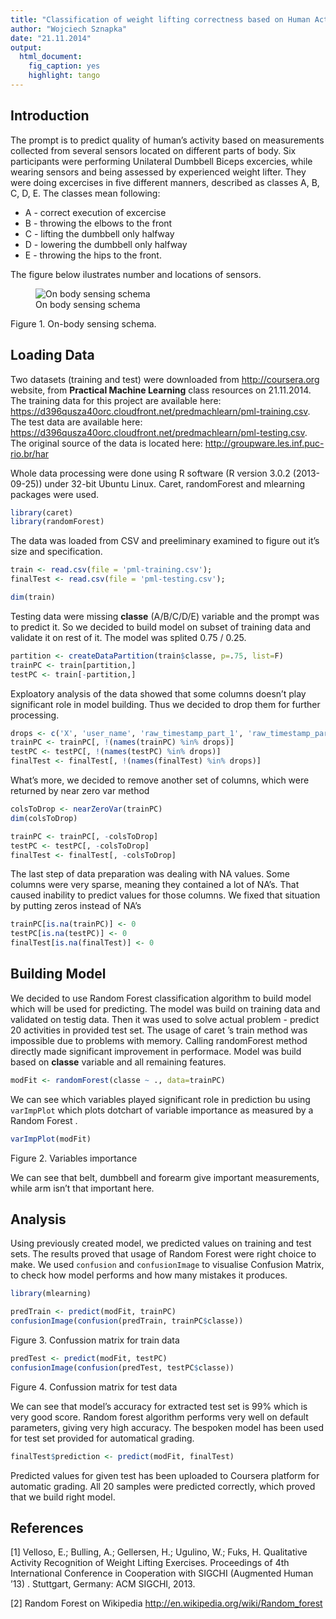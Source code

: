 ```yaml
---
title: "Classification of weight lifting correctness based on Human Activity Recognition"
author: "Wojciech Sznapka"
date: "21.11.2014"
output:
  html_document:
    fig_caption: yes
    highlight: tango
---
```


## Introduction

The prompt is to predict quality of human's activity based on measurements collected from several sensors located on different parts of body. Six participants were performing Unilateral Dumbbell Biceps excercies, while wearing sensors and being assessed by experienced weight lifter. They were doing excercises in five different manners, described as classes A, B, C, D, E. The classes mean following:

* A - correct execution of excercise
* B - throwing the elbows to the front 
* C - lifting the dumbbell only halfway
* D - lowering the dumbbell only halfway
* E - throwing the hips to the front.

The figure below ilustrates number and locations of sensors.

![On body sensing schema](on-body-sensing-schema.png)

Figure 1. On-body sensing schema.


## Loading Data

Two datasets (training and test) were downloaded from <http://coursera.org> website, from **Practical Machine Learning** class resources on 21.11.2014. The training data for this project are available here: <https://d396qusza40orc.cloudfront.net/predmachlearn/pml-training.csv>. The test data are available here: <https://d396qusza40orc.cloudfront.net/predmachlearn/pml-testing.csv>. The original source of the data is located here: <http://groupware.les.inf.puc-rio.br/har>

Whole data processing were done using R software (R version 3.0.2 (2013-09-25)) under 32-bit Ubuntu Linux. Caret, randomForest and mlearning packages were used.

```r
library(caret)
library(randomForest)
```

The data was loaded from CSV and preeliminary examined to figure out it's size and specification.

```r
train <- read.csv(file = 'pml-training.csv');
finalTest <- read.csv(file = 'pml-testing.csv');
```

```r
dim(train)
```

Testing data were missing **classe** (A/B/C/D/E) variable and the prompt was to predict it. So we decided to build model on subset of training data and validate it on rest of it. The model was splited 0.75 / 0.25.

```r
partition <- createDataPartition(train$classe, p=.75, list=F)
trainPC <- train[partition,]
testPC <- train[-partition,]
```

Exploatory analysis of the data showed that some columns doesn't play significant role in model building. Thus we decided to drop them for further processing.

```r
drops <- c('X', 'user_name', 'raw_timestamp_part_1', 'raw_timestamp_part_2', 'cvtd_timestamp', 'new_window', 'num_window')
trainPC <- trainPC[, !(names(trainPC) %in% drops)]
testPC <- testPC[, !(names(testPC) %in% drops)]
finalTest <- finalTest[, !(names(finalTest) %in% drops)]
```

What's more, we decided to remove another set of columns, which were returned by near zero var method

```r
colsToDrop <- nearZeroVar(trainPC)
dim(colsToDrop)

trainPC <- trainPC[, -colsToDrop]
testPC <- testPC[, -colsToDrop]
finalTest <- finalTest[, -colsToDrop]
```

The last step of data preparation was dealing with NA values. Some columns were very sparse, meaning they contained a lot of NA's. That caused inability to predict values for those columns. We fixed that situation by putting zeros instead of NA's

```r
trainPC[is.na(trainPC)] <- 0
testPC[is.na(testPC)] <- 0
finalTest[is.na(finalTest)] <- 0
```

## Building Model

We decided to use Random Forest classification algorithm to build model which will be used for predicting. The model was build on training data and validated on testig data. Then it was used to solve actual problem - predict 20 activities in provided test set. The usage of caret 's train method was impossible due to problems with memory. Calling randomForest method directly made significant improvement in performace. Model was build based on **classe** variable and all remaining features.

```r
modFit <- randomForest(classe ~ ., data=trainPC)
```

We can see which variables played significant role in prediction bu using `varImpPlot` which plots dotchart of variable importance as measured by a Random Forest .

```r
varImpPlot(modFit)
```

Figure 2. Variables importance 

We can see that belt, dumbbell and forearm give important measurements, while arm isn't that important here.

## Analysis

Using previously created model, we predicted values on training and test sets. The results proved that usage of Random Forest were right choice to make. We used `confusion` and `confusionImage` to visualise Confusion Matrix, to check how model performs and how many mistakes it produces.

```r
library(mlearning)
```
```r
predTrain <- predict(modFit, trainPC)
confusionImage(confusion(predTrain, trainPC$classe))
```

Figure 3. Confussion matrix for train data


```r
predTest <- predict(modFit, testPC)
confusionImage(confusion(predTest, testPC$classe))
```

Figure 4. Confussion matrix for test data

We can see that model's accuracy for extracted test set is 99% which is very good score. Random forest algorithm performs very well on default parameters, giving very high accuracy. The bespoken model has been used for test set provided for automatical grading.

```r
finalTest$prediction <- predict(modFit, finalTest)
```

Predicted values for given test has been uploaded to Coursera platform for automatic grading. All 20 samples were predicted correctly, which proved that we build right model.

## References
[1] Velloso, E.; Bulling, A.; Gellersen, H.; Ugulino, W.; Fuks, H. Qualitative Activity Recognition of Weight Lifting Exercises. Proceedings of 4th International Conference in Cooperation with SIGCHI (Augmented Human '13) . Stuttgart, Germany: ACM SIGCHI, 2013.

[2] Random Forest on Wikipedia <http://en.wikipedia.org/wiki/Random_forest>
